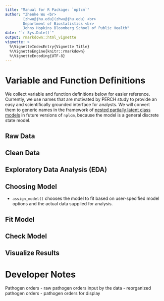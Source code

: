 ```yaml
---
title: "Manual for R Package: `nplcm`"
author: "Zhenke Wu <br> 
        [zhwu@jhu.edu](zhwu@jhu.edu) <br> 
        Department of Biostatistics <br>
        Johns Hopkins Bloomberg School of Public Health"
date: "`r Sys.Date()`"
output: rmarkdown::html_vignette
vignette: >
  %\VignetteIndexEntry{Vignette Title}
  %\VignetteEngine{knitr::rmarkdown}
  %\VignetteEncoding{UTF-8}
---
```


# Variable and Function Definitions

We collect variable and function definitions below for easier reference. Currently, we use names that are motivated by PERCH study to provide an easy and scientifically
grounded interface for analysts. We will convert them to generic names in the framework of [nested partially latent
class models](http://biostats.bepress.com/jhubiostat/paper276/) in future versions of `nplcm`, because the model is a general discrete state model.

Raw Data
---

Clean Data
---

Exploratory Data Analysis (EDA)
---

Choosing Model
---
* `assign_model()` chooses the model to fit based on user-specified model options
and the actual data supplied for analysis.

Fit Model
---

Check Model
---

Visualize Results
---

# Developer Notes

Pathogen orders
    - raw pathogen orders input by the data
    - reorganized pathogen orders 
    - pathogen orders for display


<!---
Vignettes are long form documentation commonly included in packages. Because they are part of the distribution of the package, they need to be as compact as possible. The `html_vignette` output type provides a custom style sheet (and tweaks some options) to ensure that the resulting html is as small as possible. The `html_vignette` format:

- Never uses retina figures
- Has a smaller default figure size
- Uses a custom CSS stylesheet instead of the default Twitter Bootstrap style

## Vignette Info

Note the various macros within the `vignette` setion of the metadata block above. These are required in order to instruct R how to build the vignette. Note that you should change the `title` field and the `\VignetteIndexEntry` to match the title of your vignette.

## Styles

The `html_vignette` template includes a basic CSS theme. To override this theme you can specify your own CSS in the document metadata as follows:

    output: 
      rmarkdown::html_vignette:
        css: mystyles.css

## Figures

The figure sizes have been customised so that you can easily put two images side-by-side. 

```r
plot(1:10)
plot(10:1)
```

You can enable figure captions by `fig_caption: yes` in YAML:

    output:
      rmarkdown::html_vignette:
        fig_caption: yes

Then you can use the chunk option `fig.cap = "Your figure caption."` in **knitr**.

## More Examples

You can write math expressions, e.g. $Y = X\beta + \epsilon$, footnotes^[A footnote here.], and tables, e.g. using `knitr::kable()`.

```r
knitr::kable(head(mtcars, 10))
```

Also a quote using `>`:

> "He who gives up [code] safety for [code] speed deserves neither."
([via](https://twitter.com/hadleywickham/status/504368538874703872))

-->
